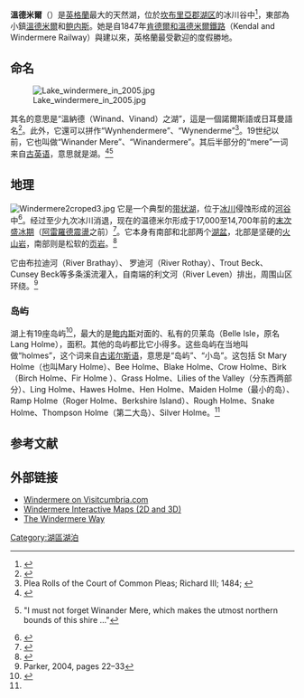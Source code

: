 {{noteTA
|G1=UK Places
|1=zh-cn:温德米尔; zh-tw:溫德米爾; zh-hk:溫達美;
|2=zh-cn:鲍内斯; zh-tw:鮑內斯; zh-hk:波尼斯;
}}
{{Infobox lake
 | name = 溫德米爾<br> Windermere
 | image = [[File:Windermere_Lake_District_from_hill.JPG|275px]]
 | image_lake_size=
 | image_bathymetry =
 | caption_bathymetry = 
 | location = [[湖區|湖區]]
 | coords = {{Coord|54|21|30|N|2|56|10|W|region:GB_type:waterbody|display=inline,title}} 
 | type = 帶狀湖
 | inflow = [[布拉薩伊河|布拉薩伊河]]、[[羅薩伊河|羅薩伊河]]
 | outflow = [[莱温河|莱温河]]
 | catchment = 
 | basin_countries = {{UK}}
 | length = {{convert|18.08|km|mi|abbr=on}}
 | width = {{convert|1.49|km|mi|abbr=on}}
 | area = {{convert|14.73|sqkm|sqmi|abbr=on}}
 | depth =
 | max-depth = {{convert|66.76|m|ft|abbr=on}}
 | volume = 
 | residence_time = 
 | shore = 
 | elevation = {{convert|39|m|ft|abbr=on}}
 | islands = 18
 | cities = 
}}

'''溫德米爾'''（{{lang-en|Windermere}}）是[[英格蘭|英格蘭]]最大的天然湖，位於[[坎布里亞郡|坎布里亞郡]][[湖区|湖区]]的冰川谷中<ref>{{cite journal |last1=Vardy|display-authors=etal |title=3D seismic imaging of buried Younger Dryas mass movement flows: Lake Windermere, UK |journal=Geomorphology |date=2010 |volume=118 |issue=1–2 |pages=176–187 |doi=10.1016/j.geomorph.2009.12.017}}</ref>，東部為小鎮[[溫德米爾|溫德米爾]]和[[鲍内斯|鲍内斯]]。她是自1847年[[温德米尔支线|肯德爾和溫德米爾鐵路]]（Kendal and Windermere Railway）與建以來，英格蘭最受歡迎的度假勝地。

==命名==
[[File:Lake_windermere_in_2005.jpg|right]]

其名的意思是“溫納德（Winand、Vinand）之湖”，這是一個諾爾斯語或日耳曼語名<ref name="Whaley">{{Cite book|last=Whaley|first=Diana|title=A dictionary of Lake District place-names|url=https://archive.org/details/dictionaryoflake0000whal|location=Nottingham|publisher=English Place-Name Society|year=2006|pages=lx,423 p.374|isbn=978-0-904889-72-7}}</ref>。此外，它還可以拼作“Wynhendermere”、“Wynenderme”<ref>Plea Rolls of the Court of Common Pleas; Richard III; 1484; {{cite web |url=http://aalt.law.uh.edu/AALT3/R3/CP40no889/bCP40no889dorses/IMG_1294.htm |title=AALT Page |accessdate=2016-12-06  |archiveurl=https://web.archive.org/web/20161221014658/http://aalt.law.uh.edu/AALT3/R3/CP40no889/bCP40no889dorses/IMG_1294.htm |archivedate=2016-12-21 }}</ref>。19世纪以前，它也叫做“Winander Mere”、“Winandermere”。其后半部分的“mere”一词来自[[古英语|古英语]]，意思就是湖。<ref>{{cite web|url=http://upload.wikimedia.org/wikipedia/commons/1/12/Gray1824.westmoreland.jpg|title=Gray's Book of Roads|publisher=George Carrington Gray|year=1824|archiveurl=https://web.archive.org/web/20150629110653/https://upload.wikimedia.org/wikipedia/commons/1/12/Gray1824.westmoreland.jpg|archivedate=2015-06-29}}</ref><ref>{{cite book|author=Daniel Defoe|title=A Tour through the Whole Island of Great Britain|year=1726|author-link=Daniel Defoe}} "I must not forget Winander Mere, which makes the utmost northern bounds of this shire ..."</ref>
==地理==
[[File:Windermere2croped3.jpg|right]]
它是一个典型的[[带状湖|带状湖]]，位于[[冰川|冰川]]侵蚀形成的[[河谷|河谷]]中<ref>{{cite journal |last1=Vardy |display-authors=etal |title=3D seismic imaging of buried Younger Dryas mass movement flows: Lake Windermere, UK |journal=Geomorphology |date=2010 |volume=118 |issue=1–2 |pages=176–187 |doi=10.1016/j.geomorph.2009.12.017 |url=https://eprints.soton.ac.uk/154413/1/Vardyetal-2010.pdf |access-date=2020-05-09 |archive-date=2018-07-23 |archive-url=https://web.archive.org/web/20180723173745/https://eprints.soton.ac.uk/154413/1/Vardyetal-2010.pdf |dead-url=no }}</ref>。经过至少九次冰川消退，现在的温德米尔形成于17,000至14,700年前的[[末次盛冰期|末次盛冰期]]（[[阿雷羅德震盪|阿雷羅德震盪]]之前）<ref name="doi.wiley.com">{{cite journal |last1=Pinson|display-authors=etal |first1=Luke |title=Deglacial history of glacial lake windermere, UK: implications for the central British and Irish Ice Sheet |journal=Journal of Quaternary Science |date=2013 |volume=28 |issue=1 |pages=83–94 |doi=10.1002/jqs.2595 }}</ref>。它本身有南部和北部两个[[湖盆|湖盆]]，北部是坚硬的[[火山岩|火山岩]]，南部则是松软的[[页岩|页岩]]。<ref>{{cite web|url=http://www.windermere-lakes.co.uk/default.asp?textpage=Windermere_South_Basin_and_Windermere_North_Basin|title=Windermere Catchment Restoration Programme|accessdate=5 Feb 2014|archiveurl=https://web.archive.org/web/20140306213513/http://www.windermere-lakes.co.uk/default.asp?textpage=Windermere_South_Basin_and_Windermere_North_Basin|archivedate=6 March 2014}}</ref>

它由布拉迪河（River Brathay）、 罗迪河（River Rothay）、Trout Beck、Cunsey Beck等多条溪流灌入，自南端的利文河（River Leven）排出，周围山区环绕。<ref name=parker22>Parker, 2004, pages 22–33</ref>

===岛屿===
湖上有19座岛屿<ref name=ldgov>{{cite web|url=http://www.lakedistrict.gov.uk/visiting/windermere/windermere_outonthelake/windermere-islands|title=Windermere: Islands|publisher=Lake District National Park|archiveurl=https://web.archive.org/web/20120624045128/http://www.lakedistrict.gov.uk/visiting/windermere/windermere_outonthelake/windermere-islands|archivedate=2012-06-24}}</ref>，最大的是[[鲍内斯|鲍内斯]]对面的、私有的贝莱岛（Belle Isle，原名Lang Holme），面积{{convert|16.18|ha|disp=comma}}。其他的岛屿都比它小得多。这些岛屿在当地叫做“holmes”，这个词来自[[古诺尔斯语|古诺尔斯语]]，意思是“岛屿”、“小岛”。这包括 St Mary Holme（也叫Mary Holme）、Bee Holme、Blake Holme、Crow Holme、Birk（Birch Holme、Fir Holme ）、Grass Holme、Lilies of the Valley（分东西两部分）、Ling Holme、Hawes Holme、Hen Holme、Maiden Holme（最小的岛）、Ramp Holme（Roger Holme、Berkshire Island）、Rough Holme、Snake Holme、Thompson Holme（第二大岛）、Silver Holme。<ref name=ldgov/>

==参考文献==
{{reflist|30em}}

==外部链接==
{{stack begin}}
{{Commonscat|Windermere}}
{{stack end}}
*[http://www.visitcumbria.com/amb/windermere-lake/ Windermere on Visitcumbria.com] {{Wayback|url=http://www.visitcumbria.com/amb/windermere-lake/ |date=20210411124937 }}
*[http://english-lake-district.info/maps/windermere-map.html Windermere Interactive Maps (2D and 3D)] {{Wayback|url=http://english-lake-district.info/maps/windermere-map.html |date=20210202235229 }}
*[http://www.windermere-way.co.uk/ The Windermere Way] {{Wayback|url=http://www.windermere-way.co.uk/ |date=20210223063815 }}

[[Category:湖區湖泊|Category:湖區湖泊]]